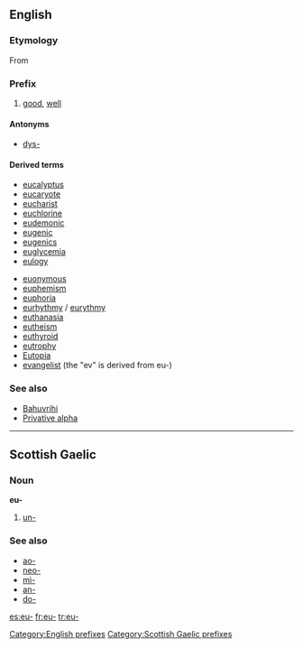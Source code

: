 ==English==

===Etymology===
From {{etyl|grc|en}} {{term|εὖ||well, good|tr=eu|lang=grc|sc=polytonic}}

===Prefix===
{{infl|en|prefix|cat=prefixes}}

# [[good]], [[well]]

====Antonyms====
*[[dys-]]

====Derived terms====
{{rel-top|terms that begin with ''eu-''}}
*[[eucalyptus]]
*[[eucaryote]]
*[[eucharist]]
*[[euchlorine]]
*[[eudemonic]]
*[[eugenic]]
*[[eugenics]]
*[[euglycemia]]
*[[eulogy]]
{{rel-mid}}
*[[euonymous]]
*[[euphemism]]
*[[euphoria]]
*[[eurhythmy]] / [[eurythmy]]
*[[euthanasia]]
*[[eutheism]]
*[[euthyroid]]
*[[eutrophy]] 
*[[Eutopia]]
*[[evangelist]] (the "ev" is derived from eu-)
{{rel-bottom}}

===See also===
*[[Bahuvrihi]]
*[[Privative alpha]]

[[Category:English prefixes]]

----

==Scottish Gaelic==

===Noun===
'''eu-'''

# [[un-]]

===See also===
*[[ao-]]
*[[neo-]]
*[[mì-]]
*[[an-]]
*[[do-]]

[[Category:Scottish Gaelic prefixes]]

[[es:eu-]]
[[fr:eu-]]
[[tr:eu-]]